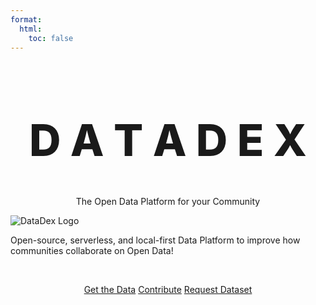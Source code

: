 ```yaml
---
format:
  html:
    toc: false
---
```


<p align="center">
  <h1 style="font-size:70px; font-weight: 800;" align="center">D A T A D E X</h1>
  <p align="center">The Open Data Platform for your Community</a> </p>
</p>


<div class="text-center">
<img src="logo.svg" class="rounded img-fluid w-25" alt="DataDex Logo">
</div>


Open-source, serverless, and local-first Data Platform to improve how communities collaborate on Open Data!

<br>

<center>
<a href="https://huggingface.co/davidgasquez" role="button" class="btn btn-primary btn-outline-dark btn-lg btn-block mx-4">Get the Data</a>
<a href="https://github.com/datonic/datadex" role="button" class="btn btn-primary btn-outline-dark btn-lg btn-block mx-4">Contribute</a>
<a href="https://github.com/datonic/datadex/issues/new" role="button" class="btn btn-primary btn-outline-dark btn-lg btn-block">Request Dataset</a>
</center>
